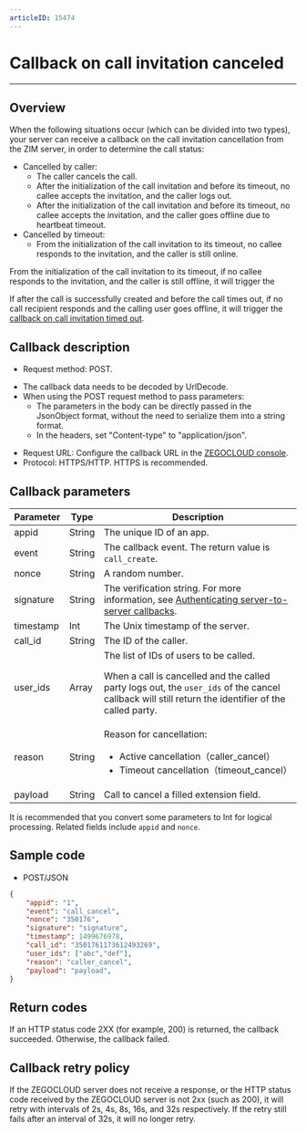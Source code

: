 ```yaml
---
articleID: 15474
---
```


# Callback on call invitation canceled
- - -

## Overview

When the following situations occur (which can be divided into two types), your server can receive a callback on the call invitation cancellation from the ZIM server, in order to determine the call status:
- Cancelled by caller:
    - The caller cancels the call.
    - After the initialization of the call invitation and before its timeout, no callee accepts the invitation, and the caller logs out.
    - After the initialization of the call invitation and before its timeout, no callee accepts the invitation, and the caller goes offline due to heartbeat timeout.
-  Cancelled by timeout:
    - From the initialization of the call invitation to its timeout, no callee responds to the invitation, and the caller is still online.  

<Note title="Note">

From the initialization of the call invitation to its timeout, if no callee responds to the invitation, and the caller is still offline, it will trigger the   

If after the call is successfully created and before the call times out, if no call recipient responds and the calling user goes offline, it will trigger the [callback on call invitation timed out](./Call%20invitation%20timed%20out.mdx).
</Note>

## Callback description

- Request method: POST.
<Note title="Note">

- The callback data needs to be decoded by UrlDecode.
- When using the POST request method to pass parameters:
  - The parameters in the body can be directly passed in the JsonObject format, without the need to serialize them into a string format.
  - In the headers, set "Content-type" to "application/json".
</Note>

- Request URL: Configure the callback URL in the [ZEGOCLOUD console](https://console.zegocloud.com/account/login).
- Protocol: HTTPS/HTTP. HTTPS is recommended.
## Callback parameters

| Parameter | Type | Description |
| -- | -- | -- |
| appid | String | The unique ID of an app. |
| event | String | The callback event. The return value is `call_create`. |
| nonce | String | A random number. |
| signature | String | The verification string. For more information, see [Authenticating server-to-server callbacks](./Authenticating%20server-to-server%20callbacks.mdx). |	
| timestamp | Int | The Unix timestamp of the server. |
| call_id | String | The ID of the caller. |	
| user_ids | Array | 	The list of IDs of users to be called.<Note title="Note"><p>When a call is cancelled and the called party logs out, the `user_ids` of the cancel callback will still return the identifier of the called party.</p></Note> |
| reason | String | Reason for cancellation:<ul><li>Active cancellation（caller_cancel）</li><li>Timeout cancellation（timeout_cancel）</li></ul> |
| payload | String | Call to cancel a filled extension field. |	

<Note title="Note">

It is recommended that you convert some parameters to Int for logical processing. Related fields include `appid` and `nonce`.
</Note>



## Sample code
- POST/JSON

```json
{
    "appid": "1",
    "event": "call_cancel",
    "nonce": "350176",
    "signature": "signature",
    "timestamp": 1499676978,
    "call_id": "3501761173612493269",
    "user_ids": ["abc","def"],
    "reason": "caller_cancel",
    "payload": "payload",
}
```

## Return codes
If an HTTP status code 2XX (for example, 200) is returned, the callback succeeded. Otherwise, the callback failed.

## Callback retry policy


If the ZEGOCLOUD server does not receive a response, or the HTTP status code received by the ZEGOCLOUD server is not 2xx (such as 200), it will retry with intervals of 2s, 4s, 8s, 16s, and 32s respectively. If the retry still fails after an interval of 32s, it will no longer retry.

